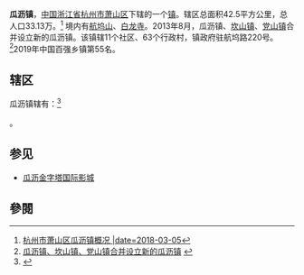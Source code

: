 {{中国乡级行政区
|景观照片文件名 = 201907 Zhejiang Hangmin Corp HQ.jpg
|景观照片描述 = 航民股份
|位置图文件名 = 
|位置图描述 = 
|汉语拼音 = 
|旧称 = 
|地名出处 = 
|建置时间 = 
|毗邻 = 
|电话区号 = 571
|33/01/09/113/000}}
'''瓜沥镇'''，[[中国|中国]][[浙江省|浙江省]][[杭州市|杭州市]][[萧山区|萧山区]]下辖的一个[[镇|镇]]。辖区总面积42.5平方公里，总人口33.13万。<ref>[http://guali.xsnet.cn/html/2018/bzgk_0305/6579.html 杭州市萧山区瓜沥镇概况 |date=2018-03-05]</ref>
境内有[[航坞山|航坞山]]、[[白龙寺|白龙寺]]。2013年8月，瓜沥镇、[[坎山镇|坎山镇]]、[[党山镇|党山镇]]合并设立新的瓜沥镇。该镇辖11个社区、63个行政村，镇政府驻航坞路220号。<ref>[http://news-hzrb.hangzhou.com.cn/system/2013/08/31/012550563.shtml 瓜沥镇、坎山镇、党山镇合并设立新的瓜沥镇] {{webarchive|url=https://web.archive.org/web/20131018004702/http://news-hzrb.hangzhou.com.cn/system/2013/08/31/012550563.shtml |date=2013-10-18 }}</ref>2019年中国百强乡镇第55名。

== 辖区 ==
瓜沥镇辖有：<ref>{{PRC admin/ref sgc|33/01/09/113/000}}</ref>

{{PRC admin/children|33/01/09/113/000}}。

== 参见 ==
*[[瓜沥金字塔国际影城|瓜沥金字塔国际影城]]

==參閱==
{{reflist}}

{{PRC admin/navcat|33/01/09/113/000}}